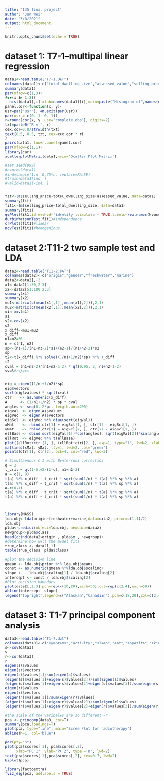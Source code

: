 ```yaml
---
title: "135 final project"
author: "Jun Wei"
date: "3/8/2021"
output: html_document
---
```


```r
knitr::opts_chunk$set(echo = TRUE)
```

# dataset 1: T7-1--multipal linear regression 
```r
data1<-read.table("T7-1.DAT")
colnames(data1)<-c("total_dwelling_size","assessed_value","selling_price")
summary(data1)
par(mfrow=c(1,3))
for(i in 1:3){
  hist(data1[,i],xlab=names(data1)[i],main=paste("Histogram of",names(data1)[i]))}
panel.cor<-function(x, y){
usr=par("usr"); on.exit(par(usr))
par(usr = c(0, 1, 0, 1))
r=round(cor(x, y, use="complete.obs"), digits=2)
txt=paste0("R = ", r)
cex.cor=0.8/strwidth(txt)
text(0.5, 0.5, txt, cex=cex.cor * r)
}
pairs(data1, lower.panel=panel.cor)
par(mfrow=c(1,1))
library(car)
scatterplotMatrix(data1,main='Scatter Plot Matrix')

#set.seed(999)
#n=nrow(data1)
#ind=sample(1:n, 0.75*n, replace=FALSE)
#train=data1[ind, ] 
#valid=data1[-ind, ]


fit<-lm(selling_price~total_dwelling_size+assessed_value, data=data1)
summary(fit)
fit1<-lm(selling_price~total_dwelling_size, data=data1)
summary(fit1)
qqPlot(fit1,id.method='identify',simulate = TRUE,labels=row.names(house),main='Q-Q plot')#normality
durbinWatsonTest(fit1)#independence
crPlots(fit1)#linear
ncvTest(fit1)#homogenious

```

# dataset 2:T11-2 two sample test and LDA

```r
data2<-read.table("T11-2.DAT")
colnames(data2)<-c("origin","gender","freshwater","marine")
data2<-data2[,-2]
x1<-data2[1:50,2:3]
x2<-data2[51:100,2:3]
summary(x1)
summary(x2)
mu1<-matrix(c(mean(x1[,1]),mean(x1[,2])),2,1)
mu2<-matrix(c(mean(x2[,1]),mean(x2[,2])),2,1)
s1<-cov(x1)
s1
s2<-cov(x2)
s2
x_diff<-mu1-mu2
x_diff
n1=n2=50
n = c(n1, n2)
sp<-(n1-1)/(n1+n2-2)*s1+(n2-1)/(n1+n2-2)*s2
sp
t2<-t(x_diff) %*% solve((1/n1+1/n2)*sp) %*% x_diff
t2
cval = (n1+n2-2)/(n1+n2-1-2) * qf(0.95, 2, n1+n2-1-2)
cval#reject 


eig = eigen((1/n1+1/n2)*sp)
eig$vectors
sqrt(eig$values) * sqrt(cval)
ctr    <- as.numeric(x_diff)
A      <- (1/n1+1/n2) * sp * cval
angles <- seq(0, 2*pi, length.out=200) 
eigVal  <- eigen(A)$values
eigVec  <- eigen(A)$vectors
eigScl  <- eigVec %*% diag(sqrt(eigVal))  
xMat    <- rbind(ctr[1] + eigScl[1, ], ctr[1] - eigScl[1, ])
yMat    <- rbind(ctr[2] + eigScl[2, ], ctr[2] - eigScl[2, ])
ellBase <- cbind(sqrt(eigVal[1])*cos(angles), sqrt(eigVal[2])*sin(angles)) 
ellRot  <- eigVec %*% t(ellBase)                                          
plot((ellRot+ctr)[1, ], (ellRot+ctr)[2, ], asp=1, type="l", lwd=2, xlab = 'X1', ylab = "X2")
matlines(xMat, yMat, lty=1, lwd=2, col="green")
points(ctr[1], ctr[2], pch=4, col="red", lwd=3)

# Simultaenous C.I with Bonferroni correction
q = 2
t_crit = qt(1-0.05/(2*q), n1+n2-2)
a = c(1, 0)
t(a) %*% x_diff - t_crit * sqrt(sum(1/n) * t(a) %*% sp %*% a)
t(a) %*% x_diff + t_crit * sqrt(sum(1/n) * t(a) %*% sp %*% a)
a=c(0,1)
t(a) %*% x_diff - t_crit * sqrt(sum(1/n) * t(a) %*% sp %*% a)
t(a) %*% x_diff + t_crit * sqrt(sum(1/n) * t(a) %*% sp %*% a)



library(MASS)
lda.obj<-lda(origin~freshwater+marine,data=data2, prior=c(1,1)/2)
lda.obj
plda<-predict(object=lda.obj, newdata=data2)
newgroup<-plda$class
head(cbind(data2$origin , plda$x , newgroup))
#determine how well the model fits
true_class <- data2[,1]
table(true_class, plda$class)

#plot the decision line
gmean <- lda.obj$prior %*% lda.obj$means
const <- as.numeric(gmean %*%lda.obj$scaling)
slope <- - lda.obj$scaling[1] / lda.obj$scaling[2]
intercept <- const / lda.obj$scaling[2]
#Plot decision boundary
plot(data2[,2:3],pch=rep(c(18,20),each=50),col=rep(c(2,4),each=50))
abline(intercept, slope)
legend("topright",legend=c("Alaskan","Canadian"),pch=c(18,20),col=c(2,4))

```




# dataset 3: T1-7 principal component analysis
```r
data3<-read.table("T1-7.dat")
colnames(data3)<-c("symptoms","activity","sleep","eat","appetite","skin_reaction")
s<-cov(data3)
s
r<-cor(data3)
r
eigen(s)$values
eigen(s)$vectors
eigen(s)$values[1]/sum(eigen(s)$values)
(eigen(s)$values[1]+eigen(s)$values[2])/sum(eigen(s)$values)
(eigen(s)$values[1]+eigen(s)$values[2]+eigen(s)$values[3])/sum(eigen(s)$values)
eigen(r)$values
eigen(r)$vectors
(eigen(r)$values[1])/sum(eigen(r)$values)
(eigen(r)$values[1]+eigen(r)$values[2])/sum(eigen(r)$values)
(eigen(r)$values[1]+eigen(r)$values[2]+eigen(r)$values[3])/sum(eigen(r)$values)#s is better

#the scale of the varibales are so different--r
pca <- princomp(data3, cor=T)
summary(pca,loadings=T)
plot(pca, type="line", main="Scree Plot for radiotherapy") 
abline(h=1, col="blue")

par(pty="s")
plot(pca$scores[,1], pca$scores[,2], 
     xlab="PC 1", ylab="PC 2", type ='n', lwd=2)
text(pca$scores[,1],pca$scores[,2], cex=0.7, lwd=2)
biplot(pca)

library(factoextra)
fviz_eig(pca, addlabels = TRUE)
```











